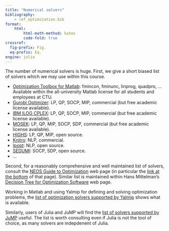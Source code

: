 ```yaml
---
title: "Numerical solvers"
bibliography: 
    - ref_optimization.bib
format:
    html:
        html-math-method: katex
        code-fold: true
crossref:
  fig-prefix: Fig. 
  eq-prefix: Eq.
engine: julia
---
```


The number of numerical solvers is huge. First, we give a short biased list of solvers which we may use within this course. 

- [Optimization Toolbox for Matlab](https://www.mathworks.com/products/optimization.html): fmincon, fminunc, linprog, quadpro, ... Available within the all-university Matlab license for all students and employees at CTU.
- [Gurobi Optimizer](https://www.gurobi.com/solutions/gurobi-optimizer/): LP, QP, SOCP, MIP, commercial (but free academic license available).
- [IBM ILOG CPLEX](https://www.ibm.com/products/ilog-cplex-optimization-studio/cplex-optimizer): LP, QP, SOCP, MIP, commercial (but free academic license available).
- [MOSEK](https://www.mosek.com): LP, QP, MIP, SOCP, SDP, commercial (but free academic license available).
- [HIGHS](https://highs.dev): LP, QP, MIP, open source.
- [Knitro](https://www.artelys.com/solvers/knitro/): NLP, commercial.
- [Ipopt](https://coin-or.github.io/Ipopt/): NLP, open source.
- [SEDUMI](http://sedumi.ie.lehigh.edu): SOCP, SDP, open source.
- ...

Second, for a reasonably comprehensive and well maintained list of solvers, consult the [NEOS Guide to Optimization](https://neos-guide.org/guide/) web page (in particular the [link at the bottom](https://neos-server.org/neos/solvers/index.html) of that page). Similar list is maintained within Hans Mittelman's [Decision Tree for Optimization Software](https://plato.asu.edu/sub/pns.html) web page.

Working in Matlab and using Yalmip for defining and solving optimization problems, the [list of optimization solvers supported by Yalmip](https://yalmip.github.io/allsolvers/) shows what is available. 

Similarly, users of Julia and JuMP will find the [list of solvers supported by JuMP](https://jump.dev/JuMP.jl/stable/installation/#Supported-solvers) useful. The list is worth consulting even if Julia is not the tool of choice, as many solvers are indepdenent of Julia.  




